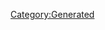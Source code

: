 {{Texts/Music
 |ID=89
 |MusicName=チェンジ!!!!!
 |OfficialName=チェンジ!!!!!
 |VocalName=ワルキューレ　美雲ΔJUNNA フレイアΔ鈴木みのり カナメΔ安野希世乃 レイナΔ東山奈央 マキナΔ西田望見
 |VocalNameLF=ワルキューレ　美雲ΔJUNNA　フレイアΔ鈴木みのり<br/>カナメΔ安野希世乃　レイナΔ東山奈央　マキナΔ西田望見
 |Description=作品：劇場版マクロスΔ激情のワルキューレ<br/><br/>歌手：ワルキューレ<br/>　　　美雲ΔJUNNA　フレイアΔ鈴木みのり<br/>　　　カナメΔ安野希世乃　レイナΔ東山奈央<br/>　　　マキナΔ西田望見<br/><br/>作詞：岩里祐穂<br/>作曲：Rasmus Faber
 |BuyURL=http://recochoku.jp/song/S1006375754/
 |StoryDesc=初ライブの直前、美雲の厳しい言葉に真剣な顔を見せる<br/>フレイア。未だ成果を出せていないフレイアだったが…<br/><br/>ハヤテたちデルタ小隊が見守る中、眩惑的なステージが<br/>始まる。レッスンの時とはうって変わり、ステージ上で<br/>輝きを放つフレイアの姿にハヤテは目を離せずにいた。
 |StoryTitle=「駄目ならクビよ？」
 |BannerId=0
 |AnmStoreURL=
}}
[[Category:Generated]]
